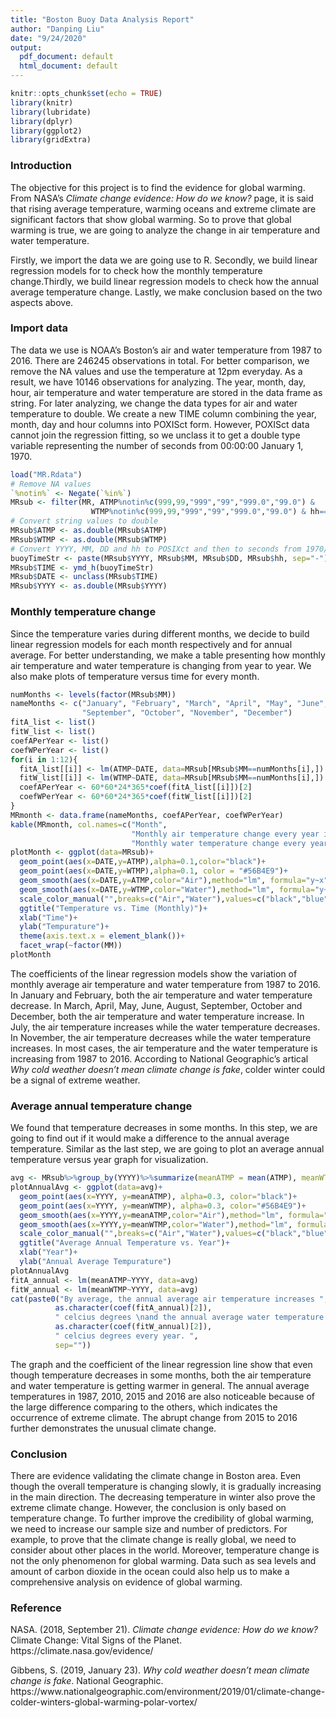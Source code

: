 ```yaml
---
title: "Boston Buoy Data Analysis Report"
author: "Danping Liu"
date: "9/24/2020"
output:
  pdf_document: default
  html_document: default
---
```


```r
knitr::opts_chunk$set(echo = TRUE)
library(knitr)
library(lubridate)
library(dplyr)
library(ggplot2)
library(gridExtra)
```
### Introduction 
The objective for this project is to find the evidence for global warming. From NASA's *Climate change evidence: How do we know?* page, it is said that rising average temperature, warming oceans and extreme climate are significant factors that show global warming. So to prove that global warming is true, we are going to analyze the change in air temperature and water temperature. 

Firstly, we import the data we are going use to R. Secondly, we build linear regression models for to check how the monthly temperature change.Thirdly, we build linear regression models to check how the annual average temperature change. Lastly, we make conclusion based on the two aspects above. 

### Import data
The data we use is NOAA's Boston's air and water temperature from 1987 to 2016. There are 246245 observations in total. For better comparison, we remove the NA values and use the temperature at 12pm everyday. As a result, we have 10146 observations for analyzing. The year, month, day, hour, air temperature and water temperature are stored in the data frame as string. For later analyzing, we change the data types for air and water temperature to double. We create a new TIME column combining the year, month, day and hour columns into POXISct form. However, POXISct data cannot join the regression fitting, so we unclass it to get a double type variable representing the number of seconds from 00:00:00 January 1, 1970. 
```r
load("MR.Rdata")
# Remove NA values
`%notin%` <- Negate(`%in%`)
MRsub <- filter(MR, ATMP%notin%c(999,99,"999","99","999.0","99.0") &
                  WTMP%notin%c(999,99,"999","99","999.0","99.0") & hh=="12")
# Convert string values to double
MRsub$ATMP <- as.double(MRsub$ATMP)
MRsub$WTMP <- as.double(MRsub$WTMP)
# Convert YYYY, MM, DD and hh to POSIXct and then to seconds from 1970/1/1
buoyTimeStr <- paste(MRsub$YYYY, MRsub$MM, MRsub$DD, MRsub$hh, sep="-")
MRsub$TIME <- ymd_h(buoyTimeStr)
MRsub$DATE <- unclass(MRsub$TIME)
MRsub$YYYY <- as.double(MRsub$YYYY)
```

### Monthly temperature change
Since the temperature varies during different months, we decide to build linear regression models for each month respectively and for annual average. For better understanding, we make a table presenting how monthly air temperature and water temperature is changing from year to year. We also make plots of temperature versus time for every month. 
```r
numMonths <- levels(factor(MRsub$MM))
nameMonths <- c("January", "February", "March", "April", "May", "June", "July", "August",
                "September", "October", "November", "December")
fitA_list <- list()
fitW_list <- list()
coefAPerYear <- list()
coefWPerYear <- list()
for(i in 1:12){
  fitA_list[[i]] <- lm(ATMP~DATE, data=MRsub[MRsub$MM==numMonths[i],])
  fitW_list[[i]] <- lm(WTMP~DATE, data=MRsub[MRsub$MM==numMonths[i],])
  coefAPerYear <- 60*60*24*365*coef(fitA_list[[i]])[2]
  coefWPerYear <- 60*60*24*365*coef(fitW_list[[i]])[2]
}
MRmonth <- data.frame(nameMonths, coefAPerYear, coefWPerYear)
kable(MRmonth, col.names=c("Month", 
                           "Monthly air temperature change every year in celcius degrees", 
                           "Monthly water temperature change every year in celcius degrees"))
plotMonth <- ggplot(data=MRsub)+
  geom_point(aes(x=DATE,y=ATMP),alpha=0.1,color="black")+
  geom_point(aes(x=DATE,y=WTMP),alpha=0.1, color = "#56B4E9")+
  geom_smooth(aes(x=DATE,y=ATMP,color="Air"),method="lm", formula="y~x")+
  geom_smooth(aes(x=DATE,y=WTMP,color="Water"),method="lm", formula="y~x")+
  scale_color_manual("",breaks=c("Air","Water"),values=c("black","blue"))+
  ggtitle("Temperature vs. Time (Monthly)")+
  xlab("Time")+
  ylab("Tempurature")+
  theme(axis.text.x = element_blank())+
  facet_wrap(~factor(MM))
plotMonth
```

The coefficients of the linear regression models show the variation of monthly average air temperature and water temperature from 1987 to 2016. 
In January and February, both the air temperature and water temperature decrease. 
In March, April, May, June, August, September, October and December, both the air temperature and water temperature increase. 
In July, the air temperature increases while the water temperature decreases. 
In November, the air temperature decreases while the water temperature increases. 
In most cases, the air temperature and the water temperature is increasing from 1987 to 2016. 
According to National Geographic's artical *Why cold weather doesn't mean climate change is fake*, colder winter could be a signal of extreme weather. 

### Average annual temperature change
We found that temperature decreases in some months. In this step, we are going to find out if it would make a difference to the annual average temperature. Similar as the last step, we are going to plot an average annual temperature versus year graph for visualization. 
```r
avg <- MRsub%>%group_by(YYYY)%>%summarize(meanATMP = mean(ATMP), meanWTMP = mean(WTMP))
plotAnnualAvg <- ggplot(data=avg)+
  geom_point(aes(x=YYYY, y=meanATMP), alpha=0.3, color="black")+
  geom_point(aes(x=YYYY, y=meanWTMP), alpha=0.3, color="#56B4E9")+
  geom_smooth(aes(x=YYYY,y=meanATMP,color="Air"),method="lm", formula="y~x")+
  geom_smooth(aes(x=YYYY,y=meanWTMP,color="Water"),method="lm", formula="y~x")+
  scale_color_manual("",breaks=c("Air","Water"),values=c("black","blue"))+
  ggtitle("Average Annual Temperature vs. Year")+
  xlab("Year")+
  ylab("Annual Average Tempurature")
plotAnnualAvg
fitA_annual <- lm(meanATMP~YYYY, data=avg)
fitW_annual <- lm(meanWTMP~YYYY, data=avg)
cat(paste0("By average, the annual average air temperature increases ",
          as.character(coef(fitA_annual)[2]), 
          " celcius degrees \nand the annual average water temperature increases ",
          as.character(coef(fitW_annual)[2]), 
          " celcius degrees every year. ", 
          sep=""))
```

The graph and the coefficient of the linear regression line show that even though temperature decreases in some months, both the air temperature and water temperature is getting warmer in general. The annual average temperatures in 1987, 2010, 2015 and 2016 are also noticeable because of the large difference comparing to the others, which indicates the occurrence of extreme climate. The abrupt change from 2015 to 2016 further demonstrates the unusual climate change. 

### Conclusion
There are evidence validating the climate change in Boston area. Even though the overall temperature is changing slowly, it is gradually increasing in the main direction. The decreasing temperature in winter also prove the extreme climate change. However, the conclusion is only based on temperature change. To further improve the credibility of global warming, we need to increase our sample size and number of predictors. For example, to prove that the climate change is really global, we need to consider about other places in the world. Moreover, temperature change is not the only phenomenon for global warming. Data such as sea levels and amount of carbon dioxide in the ocean could also help us to make a comprehensive analysis on evidence of global warming. 

### Reference
NASA. (2018, September 21). *Climate change evidence: How do we know?* Climate Change: Vital Signs of the Planet. https://climate.nasa.gov/evidence/

Gibbens, S. (2019, January 23). *Why cold weather doesn’t mean climate change is fake*. National Geographic. https://www.nationalgeographic.com/environment/2019/01/climate-change-colder-winters-global-warming-polar-vortex/


